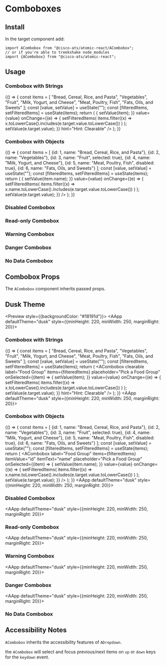 

<Meta title="Components/Comboboxes" component={ACombobox} />

# Comboboxes

## Install

In the target component add:

```
import ACombobox from "@cisco-ats/atomic-react/ACombobox";
// or if you're able to treekshake node_modules
import {ACombobox} from "@cisco-ats/atomic-react";
```

## Usage

<Preview>
  <Story name="usage-1">
    <AApp style={{minHeight: 220, minWidth: 250, marginRight: 20}}>
      <h3>Combobox with Strings</h3>
      <YourComponent>
        {() => {
          const items = [
            "Bread, Cereal, Rice, and Pasta",
            "Vegetables",
            "Fruit",
            "Milk, Yogurt, and Cheese",
            "Meat, Poultry, Fish",
            "Fats, Oils, and Sweets"
          ];
          const [value, setValue] = useState("");
          const [filteredItems, setFilteredItems] = useState(items);
          return (
            <ACombobox
              clearable
              label="Food Group"
              items={filteredItems}
              placeholder="Pick a Food Group"
              onSelected={(item) => {
                setValue(item);
              }}
              value={value}
              onChange={(e) => {
                setFilteredItems(
                  items.filter((x) =>
                    x.toLowerCase().includes(e.target.value.toLowerCase())
                  )
                );
                setValue(e.target.value);
              }}
              hint="Hint: Clearable"
            />
          );
        }}
      </YourComponent>
    </AApp>
  </Story>
  <Story name="usage-2">
    <AApp style={{minHeight: 220, minWidth: 250, marginRight: 20}}>
      <h3>Combobox with Objects</h3>
      <YourComponent>
        {() => {
          const items = [
            {id: 1, name: "Bread, Cereal, Rice, and Pasta"},
            {id: 2, name: "Vegetables"},
            {id: 3, name: "Fruit", selected: true},
            {id: 4, name: "Milk, Yogurt, and Cheese"},
            {id: 5, name: "Meat, Poultry, Fish", disabled: true},
            {id: 6, name: "Fats, Oils, and Sweets"}
          ];
          const [value, setValue] = useState("");
          const [filteredItems, setFilteredItems] = useState(items);
          return (
            <ACombobox
              label="Food Group"
              items={filteredItems}
              itemValue="id"
              itemText="name"
              placeholder="Pick a Food Group"
              onSelected={(item) => {
                setValue(item.name);
              }}
              value={value}
              onChange={(e) => {
                setFilteredItems(
                  items.filter((x) =>
                    x.name.toLowerCase().includes(e.target.value.toLowerCase())
                  )
                );
                setValue(e.target.value);
              }}
            />
          );
        }}
      </YourComponent>
    </AApp>
  </Story>
  <Story name="usage-3">
    <AApp style={{minHeight: 220, minWidth: 250, marginRight: 20}}>
      <h3>Disabled Combobox</h3>
      <ACombobox
        disabled
        label="Food Group"
        placeholder="Pick a Food Group"
        hint="Hint: Disabled"
      />
    </AApp>
  </Story>
  <Story name="usage-4">
    <AApp style={{minHeight: 220, minWidth: 250, marginRight: 20}}>
      <h3>Read-only Combobox</h3>
      <ACombobox
        readOnly
        label="Food Group"
        placeholder="Pick a Food Group"
        hint="Hint: Read-only"
      />
    </AApp>
  </Story>
  <Story name="usage-5">
    <AApp style={{minHeight: 220, minWidth: 250, marginRight: 20}}>
      <h3>Warning Combobox</h3>
      <ACombobox
        label="Food Group"
        placeholder="Pick a Food Group"
        hint="Hint: Warning"
        validationState="warning"
      />
    </AApp>
  </Story>
  <Story name="usage-6">
    <AApp style={{minHeight: 220, minWidth: 250, marginRight: 20}}>
      <h3>Danger Combobox</h3>
      <ACombobox
        label="Food Group"
        placeholder="Pick a Food Group"
        hint="Hint: Danger"
        validationState="danger"
      />
    </AApp>
  </Story>
  <Story name="usage-7">
    <AApp style={{minHeight: 220, minWidth: 250, marginRight: 20}}>
      <h3>No Data Combobox</h3>
      <ACombobox
        label="Food Group"
        placeholder="Pick a Food Group"
        noDataContent="Check again when we restock!"
        hint="Hint: No Data"
      />
    </AApp>
  </Story>
</Preview>

## Combobox Props

The `ACombobox` component inherits passed props.

<Props of={ACombobox} />

## Dusk Theme

<Preview style={{backgroundColor: "#18191d"}}>
  <Story name="dusk-1">
    <AApp
      defaultTheme="dusk"
      style={{minHeight: 220, minWidth: 250, marginRight: 20}}>
      <h3>Combobox with Strings</h3>
      <YourComponent>
        {() => {
          const items = [
            "Bread, Cereal, Rice, and Pasta",
            "Vegetables",
            "Fruit",
            "Milk, Yogurt, and Cheese",
            "Meat, Poultry, Fish",
            "Fats, Oils, and Sweets"
          ];
          const [value, setValue] = useState("");
          const [filteredItems, setFilteredItems] = useState(items);
          return (
            <ACombobox
              clearable
              label="Food Group"
              items={filteredItems}
              placeholder="Pick a Food Group"
              onSelected={(item) => {
                setValue(item);
              }}
              value={value}
              onChange={(e) => {
                setFilteredItems(
                  items.filter((x) =>
                    x.toLowerCase().includes(e.target.value.toLowerCase())
                  )
                );
                setValue(e.target.value);
              }}
              hint="Hint: Clearable"
            />
          );
        }}
      </YourComponent>
    </AApp>
  </Story>
  <Story name="dusk-2">
    <AApp
      defaultTheme="dusk"
      style={{minHeight: 220, minWidth: 250, marginRight: 20}}>
      <h3>Combobox with Objects</h3>
      <YourComponent>
        {() => {
          const items = [
            {id: 1, name: "Bread, Cereal, Rice, and Pasta"},
            {id: 2, name: "Vegetables"},
            {id: 3, name: "Fruit", selected: true},
            {id: 4, name: "Milk, Yogurt, and Cheese"},
            {id: 5, name: "Meat, Poultry, Fish", disabled: true},
            {id: 6, name: "Fats, Oils, and Sweets"}
          ];
          const [value, setValue] = useState("");
          const [filteredItems, setFilteredItems] = useState(items);
          return (
            <ACombobox
              label="Food Group"
              items={filteredItems}
              itemValue="id"
              itemText="name"
              placeholder="Pick a Food Group"
              onSelected={(item) => {
                setValue(item.name);
              }}
              value={value}
              onChange={(e) => {
                setFilteredItems(
                  items.filter((x) =>
                    x.name.toLowerCase().includes(e.target.value.toLowerCase())
                  )
                );
                setValue(e.target.value);
              }}
            />
          );
        }}
      </YourComponent>
    </AApp>
  </Story>
  <Story name="dusk-3">
    <AApp
      defaultTheme="dusk"
      style={{minHeight: 220, minWidth: 250, marginRight: 20}}>
      <h3>Disabled Combobox</h3>
      <ACombobox
        disabled
        label="Food Group"
        placeholder="Pick a Food Group"
        hint="Hint: Disabled"
      />
    </AApp>
  </Story>
  <Story name="dusk-4">
    <AApp
      defaultTheme="dusk"
      style={{minHeight: 220, minWidth: 250, marginRight: 20}}>
      <h3>Read-only Combobox</h3>
      <ACombobox
        readOnly
        label="Food Group"
        placeholder="Pick a Food Group"
        hint="Hint: Read-only"
      />
    </AApp>
  </Story>
  <Story name="dusk-5">
    <AApp
      defaultTheme="dusk"
      style={{minHeight: 220, minWidth: 250, marginRight: 20}}>
      <h3>Warning Combobox</h3>
      <ACombobox
        label="Food Group"
        placeholder="Pick a Food Group"
        hint="Hint: Warning"
        validationState="warning"
      />
    </AApp>
  </Story>
  <Story name="dusk-6">
    <AApp
      defaultTheme="dusk"
      style={{minHeight: 220, minWidth: 250, marginRight: 20}}>
      <h3>Danger Combobox</h3>
      <ACombobox
        label="Food Group"
        placeholder="Pick a Food Group"
        hint="Hint: Danger"
        validationState="danger"
      />
    </AApp>
  </Story>
  <Story name="dusk-7">
    <AApp
      defaultTheme="dusk"
      style={{minHeight: 220, minWidth: 250, marginRight: 20}}>
      <h3>No Data Combobox</h3>
      <ACombobox
        label="Food Group"
        placeholder="Pick a Food Group"
        noDataContent="Check again when we restock!"
        hint="Hint: No Data"
      />
    </AApp>
  </Story>
</Preview>

## Accessibility Notes

`ACombobox` inherits the accessibility features of `ADropdown`.

the `ACombobox` will select and focus previous/next items on `up` or `down` keys for the `keydown` event.

